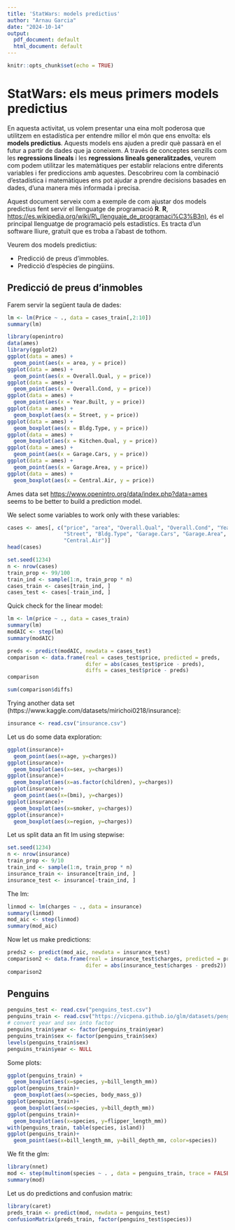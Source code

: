 ```yaml
---
title: 'StatWars: models predictius'
author: "Arnau Garcia"
date: "2024-10-14"
output:
  pdf_document: default
  html_document: default
---
```


```r
knitr::opts_chunk$set(echo = TRUE)
```

# StatWars: els meus primers models predictius

En aquesta activitat, us volem presentar una eina molt poderosa que utilitzem en estadística per entendre millor el món que ens envolta: els **models predictius**. Aquests models ens ajuden a predir què passarà en el futur a partir de dades que ja coneixem. A través de conceptes senzills com les **regressions lineals** i les **regressions lineals generalitzades**, veurem com podem utilitzar les matemàtiques per establir relacions entre diferents variables i fer prediccions amb aquestes. Descobrireu com la combinació d'estadística i matemàtiques ens pot ajudar a prendre decisions basades en dades, d'una manera més informada i precisa.

Aquest document serveix com a exemple de com ajustar dos models predictius fent servir el llenguatge de programació **R**. **R**, <https://es.wikipedia.org/wiki/R\_(lenguaje_de_programaci%C3%B3n)>, és el principal llenguatge de programació pels estadístics. Es tracta d'un software lliure, gratuït que es troba a l'abast de tothom.

Veurem dos models predictius:

- Predicció de preus d'immobles. 
- Predicció d'espècies de pingüins.

## Predicció de preus d'inmobles

Farem servir la següent taula de dades:


```r
lm <- lm(Price ~ ., data = cases_train[,2:10])
summary(lm)
```

```r
library(openintro)
data(ames)
library(ggplot2)
ggplot(data = ames) +
  geom_point(aes(x = area, y = price))
ggplot(data = ames) +
  geom_point(aes(x = Overall.Qual, y = price))
ggplot(data = ames) +
  geom_point(aes(x = Overall.Cond, y = price))
ggplot(data = ames) +
  geom_point(aes(x = Year.Built, y = price))
ggplot(data = ames) +
  geom_boxplot(aes(x = Street, y = price))
ggplot(data = ames) +
  geom_boxplot(aes(x = Bldg.Type, y = price))
ggplot(data = ames) +
  geom_boxplot(aes(x = Kitchen.Qual, y = price))
ggplot(data = ames) +
  geom_point(aes(x = Garage.Cars, y = price))
ggplot(data = ames) +
  geom_point(aes(x = Garage.Area, y = price))
ggplot(data = ames) +
  geom_boxplot(aes(x = Central.Air, y = price))
```

Ames data set <https://www.openintro.org/data/index.php?data=ames> seems to be better to build a prediction model.

We select some variables to work only with these variables:

```r
cases <- ames[, c("price", "area", "Overall.Qual", "Overall.Cond", "Year.Built",
                  "Street", "Bldg.Type", "Garage.Cars", "Garage.Area", 
                  "Central.Air")]
head(cases)
```

```r
set.seed(1234)
n <- nrow(cases)
train_prop <- 99/100
train_ind <- sample(1:n, train_prop * n)
cases_train <- cases[train_ind, ]
cases_test <- cases[-train_ind, ]
```


Quick check for the linear model:

```r
lm <- lm(price ~ ., data = cases_train)
summary(lm)
modAIC <- step(lm)
summary(modAIC)
```

```r
preds <- predict(modAIC, newdata = cases_test)
comparison <- data.frame(real = cases_test$price, predicted = preds,
                         difer = abs(cases_test$price - preds),
                         diffs = cases_test$price - preds)
comparison
```

```r
sum(comparison$diffs)
```


Trying another data set (https://www.kaggle.com/datasets/mirichoi0218/insurance):

```r
insurance <- read.csv("insurance.csv")
```

Let us do some data exploration:

```r
ggplot(insurance)+
  geom_point(aes(x=age, y=charges))
ggplot(insurance)+
  geom_boxplot(aes(x=sex, y=charges))
ggplot(insurance)+
  geom_boxplot(aes(x=as.factor(children), y=charges))
ggplot(insurance)+
  geom_point(aes(x=(bmi), y=charges))
ggplot(insurance)+
  geom_boxplot(aes(x=smoker, y=charges))
ggplot(insurance)+
  geom_boxplot(aes(x=region, y=charges))
```


Let us split data an fit lm using stepwise:

```r
set.seed(1234)
n <- nrow(insurance)
train_prop <- 9/10
train_ind <- sample(1:n, train_prop * n)
insurance_train <- insurance[train_ind, ]
insurance_test <- insurance[-train_ind, ]
```

The lm:

```r
linmod <- lm(charges ~ ., data = insurance)
summary(linmod)
mod_aic <- step(linmod)
summary(mod_aic)
```

Now let us make predictions:

```r
preds2 <- predict(mod_aic, newdata = insurance_test)
comparison2 <- data.frame(real = insurance_test$charges, predicted = preds2,
                         difer = abs(insurance_test$charges - preds2))
comparison2
```


## Penguins

```r
penguins_test <- read.csv("penguins_test.csv")
penguins_train <- read.csv("https://vicpena.github.io/glm/datasets/penguins_train.csv")
# convert year and sex into factor
penguins_train$year <- factor(penguins_train$year)
penguins_train$sex <- factor(penguins_train$sex)
levels(penguins_train$sex)
penguins_train$year <- NULL
```


Some plots:

```r
ggplot(penguins_train) +
  geom_boxplot(aes(x=species, y=bill_length_mm))
ggplot(penguins_train)+
  geom_boxplot(aes(x=species, body_mass_g))
ggplot(penguins_train)+
  geom_boxplot(aes(x=species, y=bill_depth_mm))
ggplot(penguins_train)+
  geom_boxplot(aes(x=species, y=flipper_length_mm))
with(penguins_train, table(species, island))
ggplot(penguins_train)+
  geom_point(aes(x=bill_length_mm, y=bill_depth_mm, color=species))
```

We fit the glm:

```r
library(nnet)
mod <- step(multinom(species ~ . , data = penguins_train, trace = FALSE))
summary(mod)
```

Let us do predictions and confusion matrix:

```r
library(caret)
preds_train <- predict(mod, newdata = penguins_test)
confusionMatrix(preds_train, factor(penguins_test$species))
```

